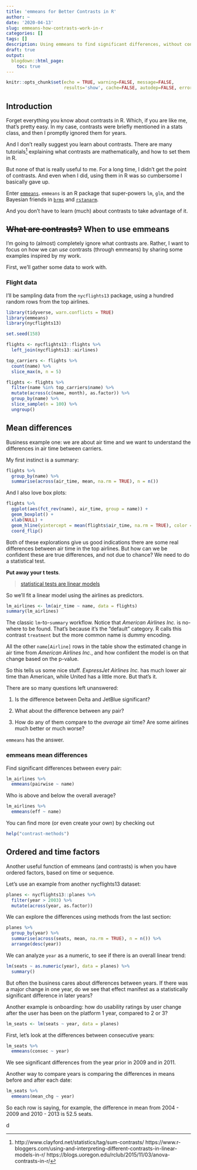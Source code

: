 ```yaml
---
title: 'emmeans for Better Contrasts in R'
author: ~
date: '2020-04-13'
slug: emmeans-how-contrasts-work-in-r
categories: []
tags: []
description: Using emmeans to find significant differences, without contrasts.
draft: true
output:
  blogdown::html_page:
    toc: true 
---
```


```r
knitr::opts_chunk$set(echo = TRUE, warning=FALSE, message=FALSE, 
                      results='show', cache=FALSE, autodep=FALSE, error = TRUE)
```

## Introduction

Forget everything you know about contrasts in R.
Which, if you are like me, that's pretty easy. In my case,
contrasts were briefly mentioned in a stats class, and then I promptly
ignored them for years.

And I don't really suggest you learn about contrasts. 
There are many tutorials^[
http://www.clayford.net/statistics/tag/sum-contrasts/
https://www.r-bloggers.com/using-and-interpreting-different-contrasts-in-linear-models-in-r/
https://blogs.uoregon.edu/rclub/2015/11/03/anova-contrasts-in-r/
] explaining what contrasts are mathematically, 
and how to set them in R.

But none of that is really useful to me. 
For a long time, I didn't get the point of contrasts. 
And even when I did, using them in R was so cumbersome I basically gave up.

Enter [`emmeans`](https://cran.r-project.org/web/packages/emmeans/index.html).
`emmeans` is an R package that super-powers `lm`, `glm`, 
and the Bayesian friends in 
[`brms`](https://github.com/paul-buerkner/brms) and 
[`rstanarm`](https://mc-stan.org/users/interfaces/rstanarm). 

And you don't have to learn (much) about contrasts to take advantage of it.

## ~~What are contrasts?~~ When to use emmeans

I'm going to (almost) completely ignore what contrasts are. 
Rather, I want to focus on how we can *use* contrasts (through emmeans)
by sharing some examples inspired by my work.

First, we'll gather some data to work with.

### Flight data

I'll be sampling data from the `nycflights13` package, 
using a hundred random rows from the top airlines.

```r
library(tidyverse, warn.conflicts = TRUE)
library(emmeans)
library(nycflights13)

set.seed(158)

flights <- nycflights13::flights %>%
  left_join(nycflights13::airlines)

top_carriers <- flights %>%
  count(name) %>%
  slice_max(n, n = 5)

flights <- flights %>%
  filter(name %in% top_carriers$name) %>%
  mutate(across(c(name, month), as.factor)) %>%
  group_by(name) %>%
  slice_sample(n = 100) %>%
  ungroup()
```

## Mean differences

Business example one: we are about air time and we want to understand
the differences in air time between carriers. 

My first instinct is a summary:

```r
flights %>%
  group_by(name) %>%
  summarise(across(air_time, mean, na.rm = TRUE), n = n())
```

And I also love box plots:

```r
flights %>%
  ggplot(aes(fct_rev(name), air_time, group = name)) +
  geom_boxplot() +
  xlab(NULL) + 
  geom_hline(yintercept = mean(flights$air_time, na.rm = TRUE), color = "blue") +
  coord_flip()
```

Both of these explorations give us good indications there are some
real differences between air time in the top airlines. 
But how can we be confident these are true differences, 
and not due to chance? We need to do a statistical test.

**Put away your t tests**. 

> [statistical tests are linear models](https://lindeloev.github.io/tests-as-linear/)

So we'll fit a linear model using the airlines as predictors.

```r
lm_airlines <- lm(air_time ~ name, data = flights)
summary(lm_airlines)
```

The classic `lm`-to-`summary` workflow. 
Notice that *American Airlines Inc.* is no-where to be found. 
That's because it's the "default" category. 
R calls this contrast `treatment` but the more common name is dummy encoding.

All the other `name[Airline]` rows in the table show the estimated change
in air time from *American Airlines Inc.*, and how confident the model is 
on that change based on the p-value.

So this tells us some nice stuff. 
*ExpressJet Airlines Inc.* has much lower air time than American,
while United has a little more. But that's it. 

There are so many questions left unanswered:

1. Is the difference between Delta and JetBlue significant?

2. What about the difference between any pair?

3. How do any of them compare to the *average* air time? 
   Are some airlines much better or much worse?
   
`emmeans` has the answer.


### emmeans mean differences

Find significant differences between every pair:

```r
lm_airlines %>%
  emmeans(pairwise ~ name)
```

Who is above and below the overall average? 

```r
lm_airlines %>%
  emmeans(eff ~ name)
```

You can find more (or even create your own) by checking out

```r
help("contrast-methods")
```

## Ordered and time factors

Another useful function of emmeans (and contrasts) 
is when you have ordered factors, based on time or sequence. 

Let's use an example from another nycflights13 dataset:

```r
planes <- nycflights13::planes %>%
  filter(year > 2003) %>%
  mutate(across(year, as.factor))
```

We can explore the differences using methods from the last section:

```r
planes %>%
  group_by(year) %>%
  summarise(across(seats, mean, na.rm = TRUE), n = n()) %>%
  arrange(desc(year))
```

We can analyze `year` as a numeric, to see if there is an overall linear trend:

```r
lm(seats ~ as.numeric(year), data = planes) %>%
  summary()
```

But often the business cares about differences between years.
If there was a major change in one year, 
do we see that effect manifest as a statistically significant difference in later years?

Another example is onboarding: how do usability ratings by user
change after the user has been on the platform 1 year, compared to 2 or 3?

```r
lm_seats <- lm(seats ~ year, data = planes)
```

First, let's look at the differences between consecutive years:

```r
lm_seats %>%
  emmeans(consec ~ year)
```

We see significant differences from the year prior in 2009 and in 2011.

Another way to compare years is comparing the differences in means
before and after each date:


```r
lm_seats %>%
  emmeans(mean_chg ~ year)
```

So each row is saying, for example, the difference in mean 
from 2004 - 2009 and 2010 - 2013 is 52.5 seats. 

d